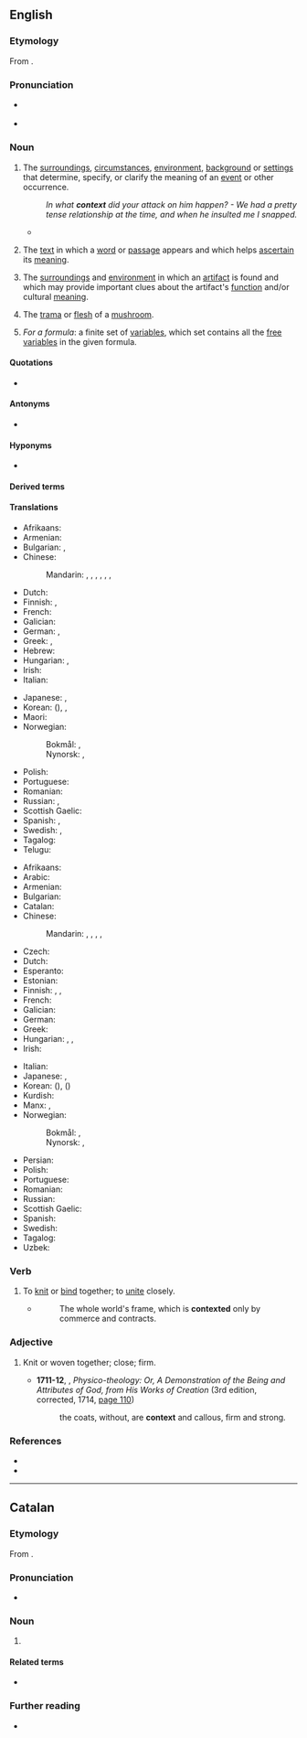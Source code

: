 ==English==
{{wikipedia|dab=context}}

===Etymology===
From {{der|en|la|contextus}}.

===Pronunciation===
* {{a|RP}} {{IPA|en|/ˈkɒntɛkst/}}
* {{a|GenAm}} {{IPA|en|/ˈkɑːntɛkst/}}

===Noun===
{{en-noun|~}}

# The [[surrounding]]s, [[circumstance]]s, [[environment]], [[background]] or [[setting]]s that determine, specify, or clarify the meaning of an [[event]] or other occurrence.
#: ''In what '''context''' did your attack on him happen? - We had a pretty tense relationship at the time, and when he insulted me I snapped.''
#* {{quote-journal|en|date=September 7, 2012| author=Phil McNulty| title=Moldova 0-5 England| work=BBC Sport| url=http://www.bbc.co.uk/sport/0/football/19460608| passage=The display and result must be placed in the '''context''' that was it was against a side that looked every bit their Fifa world ranking of 141 - but England completed the job with efficiency to record their biggest away win in 19 years.}}
# {{senseid|en|text in which a word appears}} {{lb|en|linguistics}} The [[text]] in which a [[word]] or [[passage]] appears and which helps [[ascertain]] its [[meaning]].
# {{lb|en|archaeology}} The [[surrounding]]s and [[environment]] in which an [[artifact]] is found and which may provide important clues about the artifact's [[function]] and/or cultural [[meaning]].
# {{lb|en|mycology}} The [[trama]] or [[flesh]] of a [[mushroom]].
# {{lb|en|logic}} ''For a formula'': a finite set of [[variable]]s, which set contains all the [[free variable]]s in the given formula.

====Quotations====
* {{seeCites|en}}

====Antonyms====
* {{l|en|isolation}}

====Hyponyms====
* {{l|en|subcontext}}

====Derived terms====
{{der4|en|context-free|context-sensitive|KWIC|KWOC|out of context|take out of context}}

====Translations====
{{trans-top|circumstances or settings}}
* Afrikaans: {{t+|af|konteks}}
* Armenian: {{t+|hy|համատեքստ}}
* Bulgarian: {{t+|bg|обстано́вка|f}}, {{t+|bg|ситуа́ция|f}}
* Chinese:
*: Mandarin: {{t+|cmn|場合}}, {{t+|cmn|场合|tr=chǎnghé}}, {{t+|cmn|情況}}, {{t+|cmn|情况|tr=qíngkuàng}}, {{t+|cmn|背景|tr=bèijǐng}}, {{t+|cmn|環境}}, {{t+|cmn|环境|tr=huánjìng}}
* Dutch: {{t+|nl|context|m}}
* Finnish: {{t+|fi|asiayhteys}}, {{t+|fi|yhteys}}
* French: {{t+|fr|contexte|m}}
* Galician: {{t+|gl|contexto|m}}
* German: {{t+|de|Kontext|m}}, {{t+|de|Zusammenhang|m}}
* Greek: {{t+|el|συμφραζόμενα|n-p}}, {{t+|el|πλαίσιο|n}}
* Hebrew: {{t+|he|הקשר|m|tr=heqsher}}
* Hungarian: {{t+|hu|összefüggés}}, {{t+|hu|kontextus}}
* Irish: {{t|ga|comhthéacs|m}}
* Italian: {{t+|it|contesto|m}}
{{trans-mid}}
* Japanese: {{t|ja|前後関係|tr=zengokankei}}, {{t+|ja|状況|tr=jōkyō}}
* Korean: {{t+|ko|맥락}} ({{t+|ko|脈絡}}), {{t+|ko|짜임새}}, {{t+|ko|바탕}}
* Maori: {{t|mi|horopaki}}
* Norwegian:
*: Bokmål: {{t+|nb|sammenheng|m}}, {{t+|nb|kontekst|m}}
*: Nynorsk: {{t|nn|samanheng|m}}, {{t|nn|kontekst|m}}
* Polish: {{t+|pl|kontekst|m}}
* Portuguese: {{t+|pt|contexto|m}}
* Romanian: {{t+|ro|context|n}}
* Russian: {{t+|ru|обстано́вка|f}}, {{t+|ru|ситуа́ция|f}}
* Scottish Gaelic: {{t|gd|co-theacsa|m}}
* Spanish: {{t|es|contexto|m}}, {{t+|es|marco|m}}
* Swedish: {{t+|sv|sammanhang|n}}, {{t+|sv|kontext|c}}
* Tagalog: {{t|tl|kalamnan}}
* Telugu: {{t+|te|సందర్భం}}
{{trans-bottom}}

{{trans-top|text in which a word appears}}
* Afrikaans: {{t+|af|konteks}}
* Arabic: {{t|ar|سِيَاق|m}}
* Armenian: {{t+|hy|համատեքստ}}
* Bulgarian: {{t+|bg|конте́кст|m}}
* Catalan: {{t+|ca|context|m}}
* Chinese:
*: Mandarin: {{t+|cmn|上下文|tr=shàngxiàwén}}, {{t+|cmn|語境}}, {{t+|cmn|语境|tr=yǔjìng}}, {{t+|cmn|前後文}}, {{t+|cmn|前后文|tr=qiánhòuwén}}
* Czech: {{t+|cs|kontext}}
* Dutch: {{t+|nl|context|m}}
* Esperanto: {{t|eo|kunteksto}}
* Estonian: {{t|et|kontekst}}
* Finnish: {{t+|fi|konteksti}}, {{t+|fi|asiayhteys}}, {{t+|fi|yhteys}}
* French: {{t+|fr|contexte|m}}
* Galician: {{t+|gl|contexto|m}}
* German: {{t+|de|Kontext|m}}
* Greek: {{t+|el|πλαίσιο|n}}
* Hungarian: {{t+|hu|szövegkörnyezet}}, {{t+|hu|kontextus}}, {{t+|hu|szövegösszefüggés}}
* Irish: {{t|ga|comhthéacs|m}}
{{trans-mid}}
* Italian: {{t+|it|contesto|m}}
* Japanese: {{t+|ja|文脈|tr=bunmyaku}}, {{t|ja|前後関係|tr=zengokankei}}
* Korean: {{t+|ko|문맥}} ({{t+|ko|文脈}}), {{t+|ko|맥락}} ({{t+|ko|脈絡}})
* Kurdish: {{t+|ku|pêwend|f}}
* Manx: {{t|gv|co-lhaih}}, {{t|gv|cohecks}}
* Norwegian:
*: Bokmål: {{t+|nb|sammenheng|m}}, {{t+|nb|kontekst|m}}
*: Nynorsk: {{t|nn|samanheng|m}}, {{t|nn|kontekst|m}}
* Persian: {{t+|fa|زمینه}}
* Polish: {{t+|pl|kontekst|m}}
* Portuguese: {{t+|pt|contexto|m}}
* Romanian: {{t+|ro|context|n}}
* Russian: {{t+|ru|конте́кст|m}}
* Scottish Gaelic: {{t|gd|co-theacsa|m}}
* Spanish: {{t|es|contexto|m}}
* Swedish: {{t+|sv|kontext|c}}
* Tagalog: {{t|tl|kalamnan}}
* Uzbek: {{t+|uz|kontekst}}
{{trans-bottom}}

===Verb===
{{en-verb}}

# {{lb|en|obsolete}} To [[knit]] or [[bind]] together; to [[unite]] closely.
#: {{rfquotek|en|Feltham}}
#* {{rfdatek|en|R. Junius}}
#*: The whole world's frame, which is '''contexted''' only by commerce and contracts.

===Adjective===
{{rfv|en}}
{{en-adj}}

# {{lb|en|obsolete}} Knit or woven together; close; firm.
#* '''1711-12''', {{w|William Derham}}, ''Physico-theology: Or, A Demonstration of the Being and Attributes of God, from His Works of Creation'' (3rd edition, corrected, 1714, [https://books.google.com/books?id=cM9XAAAAcAAJ&pg=PA110&dq=%22The+coats,+without,+are+context+and+callous.%22&hl=en&newbks=1&newbks_redir=0&sa=X&ved=2ahUKEwj3tPTtyezlAhXPrVkKHW0RC40Q6AEwA3oECAMQAg#v=onepage&q=%22The%20coats%2C%20without%2C%20are%20context%20and%20callous.%22&f=false page 110])
#*: the coats, without, are '''context''' and callous, firm and strong.

===References===
* {{R:OneLook}}
* {{R:Century 1911}}

----

==Catalan==

===Etymology===
From {{der|ca|la|contextus}}.

===Pronunciation===
* {{ca-IPA|é}}

===Noun===
{{ca-noun|m}}

# {{l|en|context}}

====Related terms====
* {{l|ca|contextual}}

===Further reading===
* {{R:IEC2}}